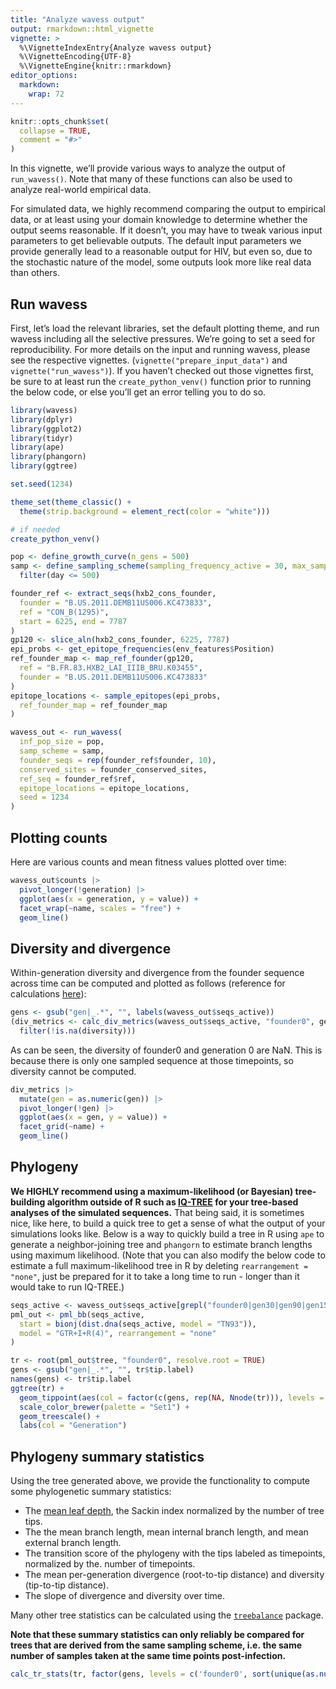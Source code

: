 ```yaml
---
title: "Analyze wavess output"
output: rmarkdown::html_vignette
vignette: >
  %\VignetteIndexEntry{Analyze wavess output}
  %\VignetteEncoding{UTF-8}
  %\VignetteEngine{knitr::rmarkdown}
editor_options: 
  markdown: 
    wrap: 72
---
```


```r
knitr::opts_chunk$set(
  collapse = TRUE,
  comment = "#>"
)
```

In this vignette, we'll provide various ways to analyze the output of
`run_wavess()`. Note that many of these functions can also be used to analyze
real-world empirical data.

For simulated data, we highly recommend comparing the output to empirical data,
or at least using your domain knowledge to determine whether the output seems
reasonable. If it doesn't, you may have to tweak various input parameters to get
believable outputs. The default input parameters we provide generally lead to a
reasonable output for HIV, but even so, due to the stochastic nature of the
model, some outputs look more like real data than others.

## Run wavess

First, let's load the relevant libraries, set the default plotting theme, and
run wavess including all the selective pressures. We're going to set a seed for
reproducibility. For more details on the input and running wavess, please see
the respective vignettes. (`vignette("prepare_input_data")` and
`vignette("run_wavess")`). If you haven't checked out those vignettes first, be
sure to at least run the `create_python_venv()` function prior to running the
below code, or else you'll get an error telling you to do so.

```r
library(wavess)
library(dplyr)
library(ggplot2)
library(tidyr)
library(ape)
library(phangorn)
library(ggtree)

set.seed(1234)

theme_set(theme_classic() +
  theme(strip.background = element_rect(color = "white")))

# if needed
create_python_venv()

pop <- define_growth_curve(n_gens = 500)
samp <- define_sampling_scheme(sampling_frequency_active = 30, max_samp_active = 50) %>%
  filter(day <= 500)

founder_ref <- extract_seqs(hxb2_cons_founder,
  founder = "B.US.2011.DEMB11US006.KC473833",
  ref = "CON_B(1295)",
  start = 6225, end = 7787
)
gp120 <- slice_aln(hxb2_cons_founder, 6225, 7787)
epi_probs <- get_epitope_frequencies(env_features$Position)
ref_founder_map <- map_ref_founder(gp120,
  ref = "B.FR.83.HXB2_LAI_IIIB_BRU.K03455",
  founder = "B.US.2011.DEMB11US006.KC473833"
)
epitope_locations <- sample_epitopes(epi_probs,
  ref_founder_map = ref_founder_map
)

wavess_out <- run_wavess(
  inf_pop_size = pop,
  samp_scheme = samp,
  founder_seqs = rep(founder_ref$founder, 10),
  conserved_sites = founder_conserved_sites,
  ref_seq = founder_ref$ref,
  epitope_locations = epitope_locations,
  seed = 1234
)
```

## Plotting counts

Here are various counts and mean fitness values plotted over time:

```r
wavess_out$counts |>
  pivot_longer(!generation) |>
  ggplot(aes(x = generation, y = value)) +
  facet_wrap(~name, scales = "free") +
  geom_line()
```

## Diversity and divergence

Within-generation diversity and divergence from the founder sequence across time
can be computed and plotted as follows (reference for calculations
[here](https://journals.plos.org/ploscompbiol/article?id=10.1371/journal.pcbi.1004625)):

```r
gens <- gsub("gen|_.*", "", labels(wavess_out$seqs_active))
(div_metrics <- calc_div_metrics(wavess_out$seqs_active, "founder0", gens) |>
  filter(!is.na(diversity)))
```

As can be seen, the diversity of founder0 and generation 0 are NaN. This is
because there is only one sampled sequence at those timepoints, so diversity
cannot be computed.

```r
div_metrics |>
  mutate(gen = as.numeric(gen)) |>
  pivot_longer(!gen) |>
  ggplot(aes(x = gen, y = value)) +
  facet_grid(~name) +
  geom_line()
```

## Phylogeny

**We HIGHLY recommend using a maximum-likelihood (or Bayesian)
tree-building algorithm outside of R such as [IQ-TREE](http://www.iqtree.org/)
for your tree-based analyses of the simulated sequences.** That being said, it
is sometimes nice, like here, to build a quick tree to get a sense of what the
output of your simulations looks like. Below is a way to quickly build a tree in
R using `ape` to generate a neighbor-joining tree and `phangorn` to estimate
branch lengths using maximum likelihood. (Note that you can also modify the
below code to estimate a full maximum-likelihood tree in R by deleting
`rearrangement = "none"`, just be prepared for it to take a long time to run -
longer than it would take to run IQ-TREE.)

```r
seqs_active <- wavess_out$seqs_active[grepl("founder0|gen30|gen90|gen150|gen480", labels(wavess_out$seqs_active)), ]
pml_out <- pml_bb(seqs_active,
  start = bionj(dist.dna(seqs_active, model = "TN93")),
  model = "GTR+I+R(4)", rearrangement = "none"
)

tr <- root(pml_out$tree, "founder0", resolve.root = TRUE)
gens <- gsub("gen|_.*", "", tr$tip.label)
names(gens) <- tr$tip.label
ggtree(tr) +
  geom_tippoint(aes(col = factor(c(gens, rep(NA, Nnode(tr))), levels = c("founder0", sort(unique(as.numeric(gens))))))) +
  scale_color_brewer(palette = "Set1") +
  geom_treescale() +
  labs(col = "Generation")
```

## Phylogeny summary statistics

Using the tree generated above, we provide the functionality to compute some
phylogenetic summary statistics:

-   The [mean leaf depth](https://treebalance.wordpress.com/average-leaf-depth/),
    the Sackin index normalized by the number of tree tips.
-   The the mean branch length, mean internal branch length, and mean
    external branch length.
-   The transition score of the phylogeny with the tips labeled as
    timepoints, normalized by the. number of timepoints. 
-   The mean per-generation divergence (root-to-tip distance) and diversity 
    (tip-to-tip distance).
-   The slope of divergence and diversity over time.

Many other tree statistics can be calculated using the
[`treebalance`](https://treebalance.wordpress.com/) package.

**Note that these summary statistics can only reliably be compared for trees that
are derived from the same sampling scheme, i.e. the same number of samples taken
at the same time points post-infection.**

```r
calc_tr_stats(tr, factor(gens, levels = c('founder0', sort(unique(as.numeric(gens))))))
```



